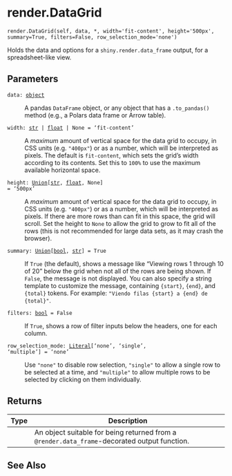 # render.DataGrid { #shiny.render.DataGrid }

`render.DataGrid(self, data, *, width='fit-content', height='500px', summary=True, filters=False, row_selection_mode='none')`

Holds the data and options for a ``shiny.render.data_frame`` output, for a
spreadsheet-like view.

## Parameters

<code><span class="parameter-name">data</span><span class="parameter-annotation-sep">:</span> <span class="parameter-annotation">[object](`object`)</span></code>

:   A pandas `DataFrame` object, or any object that has a `.to_pandas()` method
    (e.g., a Polars data frame or Arrow table).

<code><span class="parameter-name">width</span><span class="parameter-annotation-sep">:</span> <span class="parameter-annotation">[str](`str`) \| [float](`float`) \| None</span> <span class="parameter-default-sep">=</span> <span class="parameter-default">'fit-content'</span></code>

:   A _maximum_ amount of vertical space for the data grid to occupy, in CSS units
    (e.g. `"400px"`) or as a number, which will be interpreted as pixels. The
    default is `fit-content`, which sets the grid's width according to its contents.
    Set this to `100%` to use the maximum available horizontal space.

<code><span class="parameter-name">height</span><span class="parameter-annotation-sep">:</span> <span class="parameter-annotation">[Union](`typing.Union`)\[[str](`str`), [float](`float`), None\]</span> <span class="parameter-default-sep">=</span> <span class="parameter-default">'500px'</span></code>

:   A _maximum_ amount of vertical space for the data grid to occupy, in CSS units
    (e.g. `"400px"`) or as a number, which will be interpreted as pixels. If there
    are more rows than can fit in this space, the grid will scroll. Set the height
    to `None` to allow the grid to grow to fit all of the rows (this is not
    recommended for large data sets, as it may crash the browser).

<code><span class="parameter-name">summary</span><span class="parameter-annotation-sep">:</span> <span class="parameter-annotation">[Union](`typing.Union`)\[[bool](`bool`), [str](`str`)\]</span> <span class="parameter-default-sep">=</span> <span class="parameter-default">True</span></code>

:   If `True` (the default), shows a message like "Viewing rows 1 through 10 of 20"
    below the grid when not all of the rows are being shown. If `False`, the message
    is not displayed. You can also specify a string template to customize the
    message, containing `{start}`, `{end}`, and `{total}` tokens. For example:
    `"Viendo filas {start} a {end} de {total}"`.

<code><span class="parameter-name">filters</span><span class="parameter-annotation-sep">:</span> <span class="parameter-annotation">[bool](`bool`)</span> <span class="parameter-default-sep">=</span> <span class="parameter-default">False</span></code>

:   If `True`, shows a row of filter inputs below the headers, one for each column.

<code><span class="parameter-name">row_selection_mode</span><span class="parameter-annotation-sep">:</span> <span class="parameter-annotation">[Literal](`typing.Literal`)\['none', 'single', 'multiple'\]</span> <span class="parameter-default-sep">=</span> <span class="parameter-default">'none'</span></code>

:   Use `"none"` to disable row selection, `"single"` to allow a single row to be
    selected at a time, and `"multiple"` to allow multiple rows to be selected by
    clicking on them individually.

## Returns

| Type   | Description                                                                                  |
|--------|----------------------------------------------------------------------------------------------|
|        | An object suitable for being returned from a `@render.data_frame`-decorated output function. |

## See Also

[](:func:`~shiny.ui.output_data_frame`)
[](:func:`~shiny.render.data_frame`)
[](:class:`~shiny.render.DataTable`)